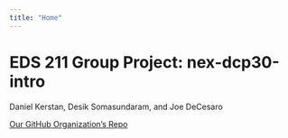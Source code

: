 ```yaml
---
title: "Home"
---
```


# EDS 211 Group Project: nex-dcp30-intro

Daniel Kerstan, Desik Somasundaram, and Joe DeCesaro

[Our GitHub Organization's Repo](https://github.com/nex-dcp30-intro)